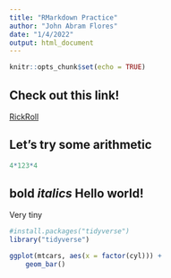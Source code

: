```yaml
---
title: "RMarkdown Practice"
author: "John Abram Flores"
date: "1/4/2022"
output: html_document
---
```


```r
knitr::opts_chunk$set(echo = TRUE)
```


## Check out this link!
[RickRoll](https://www.youtube.com/watch?v=dQw4w9WgXcQ)

## Let's try some arithmetic

```r
4*123*4
```

## **bold** _italics_ **Hello world!**
############ Very tiny

```r
#install.packages("tidyverse")
library("tidyverse")
```

```r
ggplot(mtcars, aes(x = factor(cyl))) +
    geom_bar()
```

